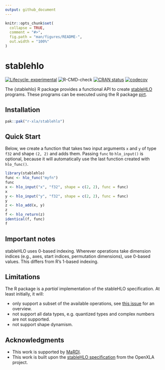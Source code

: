 ```yaml
---
output: github_document
---
```


<!-- README.md is generated from README.Rmd. Please edit that file -->

```r
knitr::opts_chunk$set(
  collapse = TRUE,
  comment = "#>",
  fig.path = "man/figures/README-",
  out.width = "100%"
)
```

# stablehlo

<!-- badges: start -->
[![Lifecycle: experimental](https://img.shields.io/badge/lifecycle-experimental-orange.svg)](https://lifecycle.r-lib.org/articles/stages.html#experimental)
![R-CMD-check](https://github.com/r-xla/stablehlo/actions/workflows/R-CMD-check.yaml/badge.svg)
[![CRAN status](https://www.r-pkg.org/badges/version/stablehlo)](https://CRAN.R-project.org/package=stablehlo)
[![codecov](https://codecov.io/gh/r-xla/stablehlo/branch/main/graph/badge.svg)](https://codecov.io/gh/r-xla/stablehlo)
<!-- badges: end -->

The {stablehlo} R package provides a functional API to create [stableHLO](https://openxla.org/stablehlo) programs.
These programs can be executed using the R package [pjrt](https://github.com/r-xla/pjrt).

## Installation

``` r
pak::pak("r-xla/stablehlo")
```

## Quick Start

Below, we create a function that takes two input arguments `x` and `y` of type `f32` and shape `(2, 2)` and adds them.
Passing `func` to `hlo_input()` is optional, because it will automatically use the last function created with `hlo_func()`.

```r
library(stablehlo)
func <- hlo_func("myfn")
func
x <- hlo_input("x", "f32", shape = c(2, 2), func = func)
x
y <- hlo_input("y", "f32", shape = c(2, 2), func = func)
y
z <- hlo_add(x, y)
z
f <- hlo_return(z)
identical(f, func)
f
```

## Important notes

stableHLO uses 0-based indexing. Wherever operations take dimension indices
(e.g., axes, start indices, permutation dimensions), use 0-based values.
This differs from R's 1-based indexing.

## Limitations

The R package is a *partial* implementation of the stableHLO specification.
At least initially, it will:

* only support a subset of the available operations, see [this issue](https://github.com/r-xla/stablehlo/issues/6) for an overview.
* not support all data types, e.g. quantized types and complex numbers are not supported.
* not support shape dynamism.

## Acknowledgments

* This work is supported by [MaRDI](https://www.mardi4nfdi.de).
* This work is built upon the [stableHLO specification](https://openxla.org/stablehlo/spec) from the OpenXLA project.
